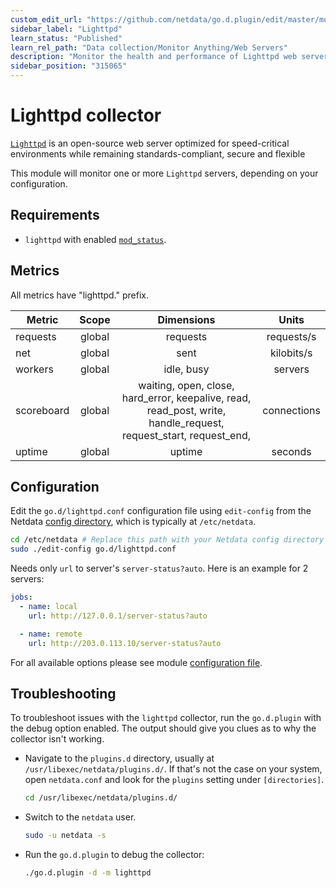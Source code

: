 ```yaml
---
custom_edit_url: "https://github.com/netdata/go.d.plugin/edit/master/modules/lighttpd/README.md"
sidebar_label: "Lighttpd"
learn_status: "Published"
learn_rel_path: "Data collection/Monitor Anything/Web Servers"
description: "Monitor the health and performance of Lighttpd web servers with zero configuration, per-second metric granularity, and interactive visualizations."
sidebar_position: "315065"
---
```



# Lighttpd collector

[`Lighttpd`](https://www.lighttpd.net/) is an open-source web server optimized for speed-critical environments while
remaining standards-compliant, secure and flexible

This module will monitor one or more `Lighttpd` servers, depending on your configuration.

## Requirements

- `lighttpd` with enabled [`mod_status`](https://redmine.lighttpd.net/projects/lighttpd/wiki/Docs_ModStatus).

## Metrics

All metrics have "lighttpd." prefix.

| Metric     | Scope  |                                                    Dimensions                                                    |    Units    |
|------------|:------:|:----------------------------------------------------------------------------------------------------------------:|:-----------:|
| requests   | global |                                                     requests                                                     | requests/s  |
| net        | global |                                                       sent                                                       | kilobits/s  |
| workers    | global |                                                    idle, busy                                                    |   servers   |
| scoreboard | global | waiting, open, close, hard_error, keepalive, read, read_post, write, handle_request, request_start, request_end, | connections |
| uptime     | global |                                                      uptime                                                      |   seconds   |

## Configuration

Edit the `go.d/lighttpd.conf` configuration file using `edit-config` from the
Netdata [config directory](/docs/getting-started/manage-and-configure/configuration), which is typically at `/etc/netdata`.

```bash
cd /etc/netdata # Replace this path with your Netdata config directory
sudo ./edit-config go.d/lighttpd.conf
```

Needs only `url` to server's `server-status?auto`. Here is an example for 2 servers:

```yaml
jobs:
  - name: local
    url: http://127.0.0.1/server-status?auto

  - name: remote
    url: http://203.0.113.10/server-status?auto
```

For all available options please see
module [configuration file](https://github.com/netdata/go.d.plugin/blob/master/config/go.d/lighttpd.conf).

## Troubleshooting

To troubleshoot issues with the `lighttpd` collector, run the `go.d.plugin` with the debug option enabled. The output
should give you clues as to why the collector isn't working.

- Navigate to the `plugins.d` directory, usually at `/usr/libexec/netdata/plugins.d/`. If that's not the case on
  your system, open `netdata.conf` and look for the `plugins` setting under `[directories]`.

  ```bash
  cd /usr/libexec/netdata/plugins.d/
  ```

- Switch to the `netdata` user.

  ```bash
  sudo -u netdata -s
  ```

- Run the `go.d.plugin` to debug the collector:

  ```bash
  ./go.d.plugin -d -m lighttpd
  ```
